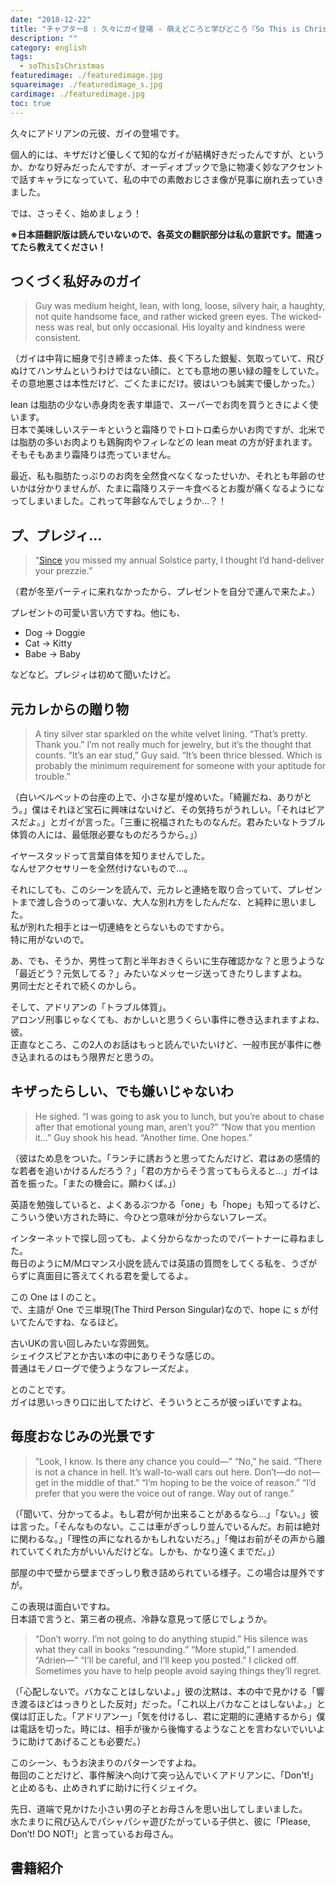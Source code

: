 ```yaml
---
date: "2018-12-22"
title: "チャプター8 : 久々にガイ登場 - 萌えどころと学びどころ『So This is Christmas/アドリアン･イングリッシュ(6)』"
description: ""
category: english
tags:
  - soThisIsChristmas
featuredimage: ./featuredimage.jpg
squareimage: ./featuredimage_s.jpg
cardimage: ./featuredimage.jpg
toc: true
---
```



久々にアドリアンの元彼、ガイの登場です。

個人的には、キザだけど優しくて知的なガイが結構好きだったんですが、というか、かなり好みだったんですが、オーディオブックで急に物凄く妙なアクセントで話すキャラになっていて、私の中での素敵おじさま像が見事に崩れ去っていきました。

では、さっそく、始めましょう！

<SoThisIsChristmasIndex />

**※日本語翻訳版は読んでいないので、各英文の翻訳部分は私の意訳です。間違ってたら教えてください！**

## つくづく私好みのガイ

<Blockquote srcBook="soThisIsChristmas" lang="en" book>
Guy was medium height, lean, with long, loose, silvery hair, a haughty, not quite handsome face, and rather wicked green eyes. The wickedness was real, but only occasional. His loyalty and kindness were consistent.
</Blockquote>

<p className="translation">（ガイは中背に細身で引き締まった体、長く下ろした銀髪、気取っていて、飛びぬけてハンサムというわけではない顔に、とても意地の悪い緑の瞳をしていた。その意地悪さは本性だけど、ごくたまにだけ。彼はいつも誠実で優しかった。）</p>

<Vocabulary en="lean" ja="脂肪分が少ない、引き締まった、痩せた" />

lean は脂肪の少ない赤身肉を表す単語で、スーパーでお肉を買うときによく使います。  
日本で美味しいステーキというと霜降りでトロトロ柔らかいお肉ですが、北米では脂肪の多いお肉よりも鶏胸肉やフィレなどの lean meat の方が好まれます。  
そもそもあまり霜降りは売っていません。

最近、私も脂肪たっぷりのお肉を全然食べなくなったせいか、それとも年齢のせいかは分かりませんが、たまに霜降りステーキ食べるとお腹が痛くなるようになってしまいました。これって年齢なんでしょうか…？！

<Vocabulary en="haughty" ja="横柄な、高慢な、お高くとまっている、傲慢な、高飛車な" />

<Vocabulary en="wicked" ja="意地が悪い" />

<Vocabulary en="consistent" ja="一貫性のある" />

## プ、プレジィ…

<Blockquote srcBook="soThisIsChristmas" lang="en" book>
“<a href="/vocabulary/since/">Since</a> you missed my annual Solstice party, I thought I’d hand-deliver your prezzie.”
</Blockquote>

<p className="translation">（君が冬至パーティに来れなかったから、プレゼントを自分で運んで来たよ。）</p>

<Vocabulary en="Solstice" ja="（天文）至" />

<Vocabulary en="prezzie" ja="= present" />

プレゼントの可愛い言い方ですね。他にも、

- Dog → Doggie
- Cat → Kitty
- Babe → Baby

などなど。プレジィは初めて聞いたけど。

## 元カレからの贈り物

<Blockquote srcBook="soThisIsChristmas" lang="en" book>
A tiny silver star sparkled on the white velvet lining. “That’s pretty. Thank you.” I’m not really much for jewelry, but it’s the thought that counts. “It’s an ear stud,” Guy said. “It’s been thrice blessed. Which is probably the minimum requirement for someone with your aptitude for trouble.”
</Blockquote>

<p className="translation">（白いベルベットの台座の上で、小さな星が煌めいた。「綺麗だね、ありがとう。」僕はそれほど宝石に興味はないけど、その気持ちがうれしい。「それはピアスだよ。」とガイが言った。「三重に祝福されたものなんだ。君みたいなトラブル体質の人には、最低限必要なものだろうから。」）</p>

イヤースタッドって言葉自体を知りませんでした。  
なんせアクセサリーを全然付けないもので…。

それにしても、このシーンを読んで、元カレと連絡を取り合っていて、プレゼントまで渡し合うのって凄いな、大人な別れ方をしたんだな、と純粋に思いました。  
私が別れた相手とは一切連絡をとらないものですから。  
特に用がないので。

あ、でも、そうか、男性って割と半年おきくらいに生存確認かな？と思うような「最近どう？元気してる？」みたいなメッセージ送ってきたりしますよね。  
男同士だとそれで続くのかしら。

そして、アドリアンの「トラブル体質」。  
アロンゾ刑事じゃなくても、おかしいと思うくらい事件に巻き込まれますよね、彼。  
正直なところ、この2人のお話はもっと読んでいたいけど、一般市民が事件に巻き込まれるのはもう限界だと思うの。

## キザったらしい、でも嫌いじゃないわ

<Blockquote srcBook="soThisIsChristmas" lang="en" book>
He sighed. “I was going to ask you to lunch, but you’re about to chase after that emotional young man, aren’t you?” “Now that you mention it…” Guy shook his head. “Another time. One hopes.”
</Blockquote>

<p className="translation">（彼はため息をついた。「ランチに誘おうと思ってたんだけど、君はあの感情的な若者を追いかけるんだろう？」「君の方からそう言ってもらえると…」ガイは首を振った。「またの機会に。願わくば。」）</p>

<Vocabulary en="One hopes" ja="= I hope" />

英語を勉強していると、よくあるぶつかる「one」も「hope」も知ってるけど、こういう使い方された時に、今ひとつ意味が分からないフレーズ。

インターネットで探し回っても、よく分からなかったのでパートナーに尋ねました。  
毎日のようにM/Mロマンス小説を読んでは英語の質問をしてくる私を、うざがらずに真面目に答えてくれる君を愛してるよ。

この One は I のこと。  
で、主語が One で三単現(The Third Person Singular)なので、hope に s が付いてたんですね、なるほど。

古いUKの言い回しみたいな雰囲気。  
シェイクスピアとか古い本の中にありそうな感じの。  
普通はモノローグで使うようなフレーズだよ。

とのことです。  
ガイは思いっきり口に出してたけど、そういうところが彼っぽいですよね。

## 毎度おなじみの光景です

<Blockquote srcBook="soThisIsChristmas" lang="en" book>
“Look, I know. Is there any chance you could—” “No,” he said. “There is not a chance in hell. It’s wall-to-wall cars out here. Don’t—do not—get in the middle of that.” “I’m hoping to be the voice of reason.” “I’d prefer that you were the voice out of range. Way out of range.”
</Blockquote>

<p className="translation">（「聞いて、分かってるよ。もし君が何か出来ることがあるなら…」「ない。」彼は言った。「そんなものない。ここは車がぎっしり並んでいるんだ。お前は絶対に関わるな。」「理性の声になれるかもしれないだろ。」「俺はお前がその声から離れていてくれた方がいいんだけどな。しかも、かなり遠くまでだ。」）</p>

<Vocabulary en="wall-to-wall" ja="床一面の、辺り一面の" />

部屋の中で壁から壁までぎっしり敷き詰められている様子。この場合は屋外ですが。

<Vocabulary en="voice of reason" ja="理性の声" />

この表現は面白いですね。  
日本語で言うと、第三者の視点、冷静な意見って感じでしょうか。

<Blockquote srcBook="soThisIsChristmas" lang="en" book>
“Don’t worry. I’m not going to do anything stupid.” His silence was what they call in books “resounding.” “More stupid,” I amended. “Adrien—” “I’ll be careful, and I’ll keep you posted.” I clicked off. Sometimes you have to help people avoid saying things they’ll regret.
</Blockquote>

<p className="translation">（「心配しないで。バカなことはしないよ。」彼の沈黙は、本の中で見かける「響き渡るほどはっきりとした反対」だった。「これ以上バカなことはしないよ。」と僕は訂正した。「アドリアンー」「気を付けるし、君に定期的に連絡するから」僕は電話を切った。時には、相手が後から後悔するようなことを言わないでいいように助けてあげることも必要だ。）</p>

<Vocabulary en="resounding" ja="響き渡る、はっきりとした" />

<Vocabulary en="amend" ja="改心する、修正する" />

このシーン、もうお決まりのパターンですよね。  
毎回のことだけど、事件解決へ向けて突っ込んでいくアドリアンに、「Don't!」と止めるも、止めきれずに助けに行くジェイク。

先日、道端で見かけた小さい男の子とお母さんを思い出してしまいました。  
水たまりに飛び込んでパシャパシャ遊びたがっている子供と、彼に「Please, Don’t! DO NOT!」と言っているお母さん。

## 書籍紹介

<Amazon book="soThisIsChristmas" />

<SoThisIsChristmasIndex open />

